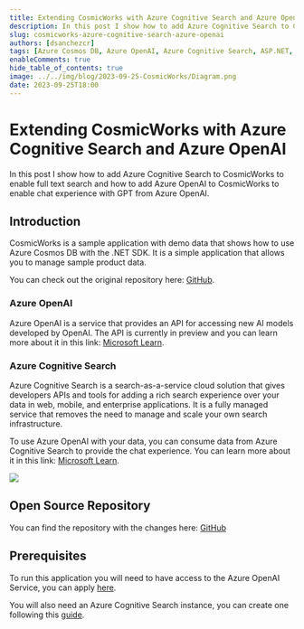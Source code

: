 ```yaml
---
title: Extending CosmicWorks with Azure Cognitive Search and Azure OpenAI
description: In this post I show how to add Azure Cognitive Search to CosmicWorks to enable full text search and how to add Azure OpenAI to CosmicWorks to enable chat with GPT.
slug: cosmicworks-azure-cognitive-search-azure-openai
authors: [dsanchezcr]
tags: [Azure Cosmos DB, Azure OpenAI, Azure Cognitive Search, ASP.NET, GitHub Actions]
enableComments: true
hide_table_of_contents: true
image: ../../img/blog/2023-09-25-CosmicWorks/Diagram.png
date: 2023-09-25T18:00
---
```


# Extending CosmicWorks with Azure Cognitive Search and Azure OpenAI

In this post I show how to add Azure Cognitive Search to CosmicWorks to enable full text search and how to add Azure OpenAI to CosmicWorks to enable chat experience with GPT from Azure OpenAI.

<!--truncate-->

## Introduction

CosmicWorks is a sample application with demo data that shows how to use Azure Cosmos DB with the .NET SDK. It is a simple application that allows you to manage sample product data.

You can check out the original repository here: [GitHub](https://github.com/AzureCosmosDB/CosmicWorks).

### Azure OpenAI

Azure OpenAI is a service that provides an API for accessing new AI models developed by OpenAI. The API is currently in preview and you can learn more about it in this link: [Microsoft Learn](https://learn.microsoft.com/en-us/azure/ai-services/openai/concepts/overview).

### Azure Cognitive Search

Azure Cognitive Search is a search-as-a-service cloud solution that gives developers APIs and tools for adding a rich search experience over your data in web, mobile, and enterprise applications. It is a fully managed service that removes the need to manage and scale your own search infrastructure.

To use Azure OpenAI with your data, you can consume data from Azure Cognitive Search to provide the chat experience. You can learn more about it in this link: [Microsoft Learn](https://learn.microsoft.com/en-us/azure/ai-services/openai/concepts/use-your-data#data-source-options).

![](../static/img/blog/2023-09-25-CosmicWorks/Diagram.png)

## Open Source Repository

You can find the repository with the changes here: [GitHub](https://github.com/dsanchezcr/CosmicWorksSampleApp)

## Prerequisites

To run this application you will need to have access to the Azure OpenAI Service, you can apply [here](https://aka.ms/oai/access).

You will also need an Azure Cognitive Search instance, you can create one following this [guide](https://docs.microsoft.com/en-us/azure/search/search-create-service-portal).